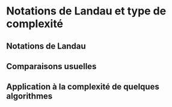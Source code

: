 # Notations de Landau et type de complexité

## Notations de Landau

## Comparaisons usuelles

## Application à la complexité de quelques algorithmes

